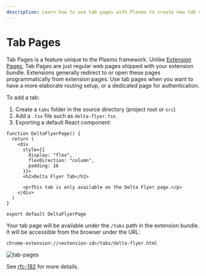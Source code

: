 ```yaml
---
description: Learn how to use tab pages with Plasmo to create new tab views in your browser extension.
---
```


# Tab Pages

Tab Pages is a feature unique to the Plasmo framework. Unlike [Extension Pages](/browser-extension), Tab Pages are just regular web pages shipped with your extension bundle. Extensions generally redirect to or open these pages programmatically from extension pages. Use tab pages when you want to have a more elaborate routing setup, or a dedicated page for authentication.

To add a tab:

1. Create a `tabs` folder in the source directory (project root or `src`)
2. Add a `.tsx` file such as `delta-flyer.tsx`
3. Exporting a default React component:

```tsx
function DeltaFlyerPage() {
  return (
    <div
      style={{
        display: "flex",
        flexDirection: "column",
        padding: 16
      }}>
      <h2>Delta Flyer Tab</h2>

      <p>This tab is only available on the Delta Flyer page.</p>
    </div>
  )
}

export default DeltaFlyerPage
```

Your tab page will be available under the `/tabs` path in the extension bundle. It will be accessible from the browser under the URL:

```
chrome-extension://<extension-id>/tabs/delta-flyer.html
```

![tab-pages](/screenshots/2022-09-25-22-18-58.png)

See [rfc-182](https://github.com/PlasmoHQ/plasmo-test/tree/main/rfc/rfc-182-tabs) for more details.
